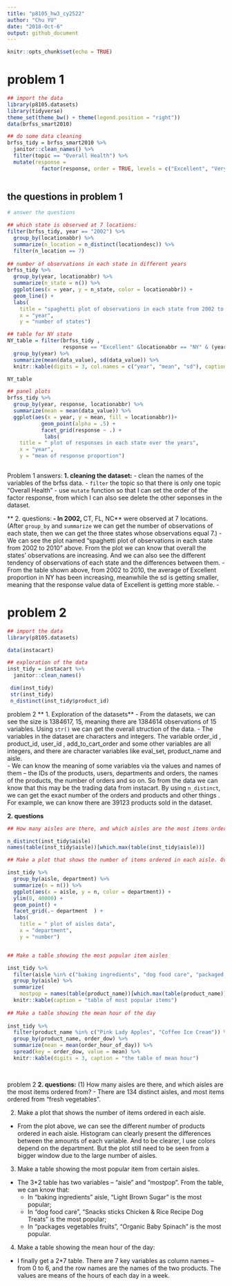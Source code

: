 ```yaml
---
title: "p8105_hw3_cy2522"
author: "Chu YU"
date: "2018-Oct-6"
output: github_document
---
```


```r
knitr::opts_chunk$set(echo = TRUE)
```

# problem 1
```r
## import the data
library(p8105.datasets)
library(tidyverse)
theme_set(theme_bw() + theme(legend.position = "right"))
data(brfss_smart2010)

## do some data cleaning
brfss_tidy = brfss_smart2010 %>% 
  janitor::clean_names() %>%
  filter(topic == "Overall Health") %>%
  mutate(response = 
           factor(response, order = TRUE, levels = c("Excellent", "Very good", "Good", "Fair","Poor"))) 
  
```

## the questions in problem 1
```r
# answer the questions

## which state is observed at 7 locations:
filter(brfss_tidy, year == "2002") %>% 
  group_by(locationabbr) %>%
  summarize(n_location = n_distinct(locationdesc)) %>%
  filter(n_location == 7)
  
## number of observations in each state in different years
brfss_tidy %>% 
  group_by(year, locationabbr) %>%
  summarize(n_state = n()) %>%
  ggplot(aes(x = year, y = n_state, color = locationabbr)) +
  geom_line() +
  labs( 
    title = "spaghetti plot of observations in each state from 2002 to 2010",
    x = "year",
    y = "number of states")

## table for NY state
NY_table = filter(brfss_tidy , 
                  response == "Excellent" &locationabbr == "NY" & (year == "2002" | year == "2006"| year == "2010")) %>%
  group_by(year) %>%
  summarize(mean(data_value), sd(data_value)) %>%
  knitr::kable(digits = 3, col.names = c("year", "mean", "sd"), caption = "the form of Excellent response data in NY") 

NY_table

## panel plots
brfss_tidy %>% 
  group_by(year, response, locationabbr) %>%
  summarize(mean = mean(data_value)) %>%
  ggplot(aes(x = year, y = mean, fill = locationabbr))+
           geom_point(alpha = .5) +
           facet_grid(response ~ .) +
            labs( 
    title = " plot of responses in each state over the years",
    x = "year",
    y = "mean of response proportion")
           

```
 Problem 1 answers:
 **1. cleaning the dataset:**
    - clean the names of the variables of the brfss data.
    - `filter` the topic so that there is only one topic "Overall Health"
    - use `mutate` function so that I can set the order of the factor response, from which I can also see delete the other seponses in the dataset.

** 2. questions:**
    - In 2002, **CT, FL, NC** were observed at 7 locations. 
    (After `group_by` and `summarize` we can get the number of observations of each state, then we can get the three states whose observations equal 7.)
    - We can see the plot named "spaghetti plot of observations in each state from 2002 to 2010" above. From the plot we can know that overall the states' observations are increasing. And we can also see the different tendency of observations of each state and the differences between them.
    - From the table shown above, from 2002 to 2010, the average of Excellent proportion in NY has been increasing, meanwhile the sd is getting smaller, meaning that the response value data of Excellent is getting more stable.
    - 

# problem 2
```r
## import the data
library(p8105.datasets)

data(instacart)

## exploration of the data
inst_tidy = instacart %>%
  janitor::clean_names()

 dim(inst_tidy)
 str(inst_tidy)
 n_distinct(inst_tidy$product_id) 
```
 problem 2
** 1. Exploration of the datasets**
   - From the datasets, we can see the size is  1384617, 15, meaning there are 1384614 observations of 15 variables. Using `str()` we can get the overall struction of the data.
   - The variables in the dataset are characters and integers. The variable order_id , product_id, user_id , add_to_cart_order and some other variables are all integers, and there are character variables like eval_set, product_name and aisle.  
   - We can know the meaning of some variables via the values and names of them -- the IDs of the products, users, departments and orders, the names of the products, the number of orders and so on. So from the data we can know that this may be the trading data from instacart. By using `n_distinct`, we can get the exact number of the orders and products and other things . For example, we can know there are 39123 products sold in the dataset.
   
**2. questions**
```r
## How many aisles are there, and which aisles are the most items ordered from?

n_distinct(inst_tidy$aisle)
names(table(inst_tidy$aisle))[which.max(table(inst_tidy$aisle))]

## Make a plot that shows the number of items ordered in each aisle. Order aisles sensibly, and organize your plot so others can read it.

inst_tidy %>%
  group_by(aisle, department) %>%
  summarize(n = n()) %>%
  ggplot(aes(x = aisle, y = n, color = department)) +
  ylim(0, 40000) +
  geom_point() +
  facet_grid(.~ department  ) +
  labs( 
    title = " plot of aisles data",
    x = "department",
    y = "number")


## Make a table showing the most popular item aisles 

inst_tidy %>%
  filter(aisle %in% c("baking ingredients", "dog food care", "packaged vegetables fruits")) %>%
  group_by(aisle) %>%
  summarize(
    mostpop = names(table(product_name))[which.max(table(product_name))]) %>%
  knitr::kable(caption = "table of most popular items")
  
## Make a table showing the mean hour of the day
 
inst_tidy %>% 
  filter(product_name %in% c("Pink Lady Apples", "Coffee Ice Cream")) %>%
  group_by(product_name, order_dow) %>%
  summarize(mean = mean(order_hour_of_day)) %>%
  spread(key = order_dow, value = mean) %>%
  knitr::kable(digits = 3, caption = "the table of mean hour")
  
  
```
 
problem 2
**2. questions:**
(1) How many aisles are there, and which aisles are the most items ordered from?
- There are 134 distinct aisles, and most items ordered from "fresh vegetables".

(2) Make a plot that shows the number of items ordered in each aisle. 
- From the plot above, we can see the different number of products ordered in each aisle. Histogram can clearly present the differences between the amounts of each variable. And to be clearer, I use colors depend on the department. But the plot still need to be seen from a bigger window due to the large number of aisles.

(3) Make a table showing the most popular item from certain aisles.
- The 3*2 table has two variables -- "aisle" and "mostpop". From the table,  we can know that:
  - In "baking ingredients" aisle, "Light Brown Sugar" is the most popular;
  - In "dog food care", "Snacks sticks Chicken & Rice Recipe Dog Treats" is the most popular;
  - In "packages vegetables fruits", "Organic Baby Spinach" is the most popular.
  
(4) Make a table showing the mean hour of the day:
- I finally get a 2*7 table. There are 7 key variables as column names -- from 0 to 6, and the row names are the names of the two products. The values are means of the hours of each day in a week. 
